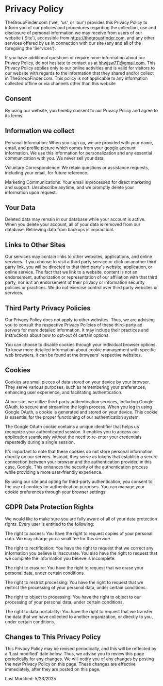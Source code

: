 # Privacy Policy

TheGroupFinder.com ('we', 'us', or 'our') provides this Privacy Policy to inform you of our policies and procedures regarding the collection, use and disclosure of personal information we may receive from users of our website ('Site'), accessible from https://thegroupfinder.com, and any other services offered by us in connection with our site (any and all of the foregoing the 'Services').

If you have additional questions or require more information about our Privacy Policy, do not hesitate to contact us at hhwjsw711@gmail.com. This Privacy Policy applies only to our online activities and is valid for visitors to our website with regards to the information that they shared and/or collect in TheGroupFinder.com. This policy is not applicable to any information collected offline or via channels other than this website

## Consent

By using our website, you hereby consent to our Privacy Policy and agree to its terms.

## Information we collect

Personal Information: When you sign up, we are provided with your name, email, and profile picture which comes from your google account information. We use this information for personalization and any essential communication with you. We never sell your data.

Voluntary Correspondence: We retain questions or assistance requests, including your email, for future reference.

Marketing Communications: Your email is processed for direct marketing and support. Unsubscribe anytime, and we promptly delete your information upon request.

## Your Data

Deleted data may remain in our database while your account is active. When you delete your account, all of your data is removed from our database. Retrieving data from backups is impractical.

## Links to Other Sites

Our services may contain links to other websites, applications, and online services. If you choose to visit a third party service or click on another third party link, you will be directed to that third party's website, application, or online service. The fact that we link to a website, content is not an endorsement, authorization or representation of our affiliation with that third party, nor is it an endorsement of their privacy or information security policies or practices. We do not exercise control over third party websites or services.

## Third Party Privacy Policies

Our Privacy Policy does not apply to other websites. Thus, we are advising you to consult the respective Privacy Policies of these third-party ad servers for more detailed information. It may include their practices and instructions about how to opt-out of certain options.

You can choose to disable cookies through your individual browser options. To know more detailed information about cookie management with specific web browsers, it can be found at the browsers' respective websites.

## Cookies

Cookies are small pieces of data stored on your device by your browser. They serve various purposes, such as remembering your preferences, enhancing user experience, and facilitating authentication.

At our site, we utilize third-party authentication services, including Google OAuth, to secure and streamline the login process. When you log in using Google OAuth, a cookie is generated and stored on your device. This cookie is essential for the proper functioning of our authentication system.

The Google OAuth cookie contains a unique identifier that helps us recognize your authenticated session. It enables you to access our application seamlessly without the need to re-enter your credentials repeatedly during a single session.

It's important to note that these cookies do not store personal information directly on our servers. Instead, they serve as tokens that establish a secure connection between your browser and the authentication provider, in this case, Google. This enhances the security of the authentication process while providing a more user-friendly experience.

By using our site and opting for third-party authentication, you consent to the use of cookies for authentication purposes. You can manage your cookie preferences through your browser settings.

## GDPR Data Protection Rights

We would like to make sure you are fully aware of all of your data protection rights. Every user is entitled to the following:

The right to access: You have the right to request copies of your personal data. We may charge you a small fee for this service.

The right to rectification: You have the right to request that we correct any information you believe is inaccurate. You also have the right to request that we complete the information you believe is incomplete.

The right to erasure: You have the right to request that we erase your personal data, under certain conditions.

The right to restrict processing: You have the right to request that we restrict the processing of your personal data, under certain conditions.

The right to object to processing: You have the right to object to our processing of your personal data, under certain conditions.

The right to data portability: You have the right to request that we transfer the data that we have collected to another organization, or directly to you, under certain conditions.

## Changes to This Privacy Policy

This Privacy Policy may be revised periodically, and this will be reflected by a 'Last modified' date below. Thus, we advise you to review this page periodically for any changes. We will notify you of any changes by posting the new Privacy Policy on this page. These changes are effective immediately, after they are posted on this page.

Last Modified: 5/23/2025
